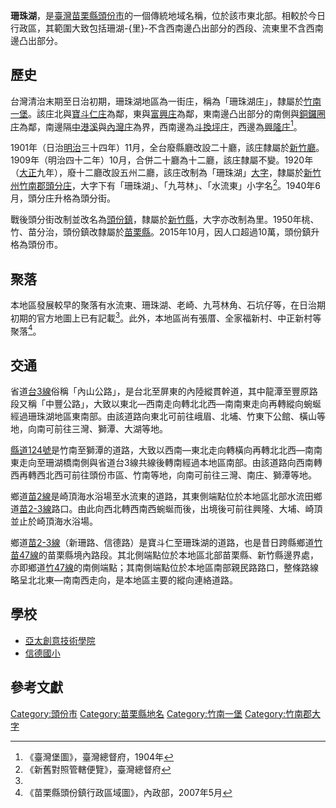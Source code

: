 {{noteTA　
|1 = zh-cn:庄; zh-hk:庄; zh-tw:庄;
}}
{{Distinguish|山豬湖}} 
'''珊珠湖'''，是[[臺灣|臺灣]][[苗栗縣|苗栗縣]][[頭份市|頭份市]]的一個傳統地域名稱，位於該市東北部。相較於今日行政區，其範圍大致包括珊湖-{里}-不含西南邊凸出部分的西段、流東里不含西南邊凸出部分。

==歷史==
台灣清治末期至日治初期，珊珠湖地區為一街庄，稱為「珊珠湖庄」，隸屬於[[竹南一堡|竹南一堡]]。該庄北與[[寶斗仁庄|寶斗仁庄]]為鄰，東與[[富興庄|富興庄]]為鄰，東南邊凸出部分的南側與[[銅鑼圈_(苗栗縣)|銅鑼圈庄]]為鄰，南邊隔[[中港溪|中港溪]]與[[內灣_(苗栗縣)|內灣庄]]為界，西南邊為[[斗換坪庄|斗換坪庄]]，西邊為[[興隆_(大字)|興隆庄]]<ref name="臺灣堡圖">《臺灣堡圖》，臺灣總督府，1904年</ref>。

1901年（日治[[明治|明治]]三十四年）11月，全台廢縣廳改設二十廳，該庄隸屬於[[新竹廳|新竹廳]]。1909年（明治四十二年）10月，合併二十廳為十二廳，該庄隸屬不變。1920年（[[大正|大正]]九年），廢十二廳改設五州二廳，該庄改制為「珊珠湖」[[大字|大字]]，隸屬於[[新竹州|新竹州]][[竹南郡|竹南郡]][[頭分庄|頭分庄]]，大字下有「珊珠湖」、「九芎林」、「水流東」小字名<ref>《新舊對照管轄便覽》，臺灣總督府</ref>。1940年6月，頭分庄升格為頭分街。

戰後頭分街改制並改名為[[頭份鎮|頭份鎮]]，隸屬於[[新竹縣|新竹縣]]，大字亦改制為里。1950年桃、竹、苗分治，頭份鎮改隸屬於[[苗栗縣|苗栗縣]]。2015年10月，因人口超過10萬，頭份鎮升格為頭份市。

==聚落==
本地區發展較早的聚落有水流東、珊珠湖、老崎、九芎林角、石坑仔等，在日治期初期的官方地圖上已有記載<ref name="臺灣堡圖"/>。此外，本地區尚有張厝、全家福新村、中正新村等聚落<ref>《苗栗縣頭份鎮行政區域圖》，內政部，2007年5月</ref>。

==交通==
省道[[台3線|台3線]]俗稱「內山公路」，是台北至屏東的內陸縱貫幹道，其中龍潭至豐原路段又稱「中豐公路」，大致以東北—西南走向轉北北西—南南東走向再轉縱向蜿蜒經過珊珠湖地區東南部。由該道路向東北可前往峨眉、北埔、竹東下公館、橫山等地，向南可前往三灣、獅潭、大湖等地。

[[縣道124號|縣道124號]]是竹南至獅潭的道路，大致以西南—東北走向轉橫向再轉北北西—南南東走向至珊湖橋南側與省道台3線共線後轉南經過本地區南部。由該道路向西南轉西再轉西北西可前往頭份市區、竹南等地，向南可前往三灣、南庄、獅潭等地。

鄉道[[苗2線|苗2線]]是崎頂海水浴場至水流東的道路，其東側端點位於本地區北部水流田鄉道[[苗2-3線|苗2-3線]]路口。由此向西北轉西南西蜿蜒而後，出境後可前往興隆、大埔、崎頂並止於崎頂海水浴場。

鄉道[[苗2-3線|苗2-3線]]（新珊路、信德路）是寶斗仁至珊珠湖的道路，也是昔日跨縣鄉道[[竹苗47線|竹苗47線]]的苗栗縣境內路段。其北側端點位於本地區北部苗栗縣、新竹縣邊界處，亦即鄉道[[竹47線|竹47線]]的南側端點；其南側端點位於本地區南部親民路路口，整條路線略呈北北東—南南西走向，是本地區主要的縱向連絡道路。

==學校==
*[[亞太創意技術學院|亞太創意技術學院]]
*[[信德國小|信德國小]]

==參考文獻==
{{reflist}}

{{竹南郡}}

[[Category:頭份市|Category:頭份市]]
[[Category:苗栗縣地名|Category:苗栗縣地名]]
[[Category:竹南一堡|Category:竹南一堡]]
[[Category:竹南郡大字|Category:竹南郡大字]]